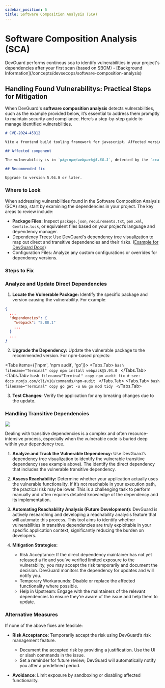 ```yaml
---
sidebar_position: 5
title: Software Composition Analysis (SCA)
---
```


# Software Composition Analysis (SCA)

<Callout type="info" emoji="ℹ️">
  DevGuard performs continous sca to identify vulnerabilities in your project's dependencies after your first scan (based on SBOM) - [Background Information](/concepts/devsecops/software-composition-analysis)
</Callout>

## Handling Found Vulnerabilitys: Practical Steps for Mitigation

When DevGuard's **software composition analysis** detects vulnerabilities, such as the example provided below, it’s essential to address them 
promptly to maintain security and compliance. Here’s a step-by-step guide to manage identified vulnerabilities.

```md filename="Example Vulnerability"
# CVE-2024-45812

Vite a frontend build tooling framework for javascript. Affected versions of vite..

## Affected component

The vulnerability is in `pkg:npm/webpack@5.88.1`, detected by the `sca` scan.

## Recommended fix

Upgrade to version 5.94.0 or later.
```

### Where to Look

When addressing vulnerabilities found in the Software Composition Analysis (SCA) step, start by examining the dependencies in your project. The key areas to review include:
- **Package Files:** Inspect `package.json`, `requirements.txt`, `pom.xml`, `Gemfile.lock`, or equivalent files based on your project’s language and dependency manager.
- Dependency Trees: Use DevGuard's dependency tree visualization to map out direct and transitive dependencies and their risks. ([Example for DevGuard Docs](https://main.devguard.org/l3montree-cybersecurity/projects/devguard/assets/devguard-documentation/refs/main/dependencies/graph))
- Configuration Files: Analyze any custom configurations or overrides for dependency versions.

### Steps to Fix

<Steps>

### Analyze and Update Direct Dependencies

1.	**Locate the Vulnerable Package:** Identify the specific package and version causing the vulnerability. For example:

```json filename="package.json"
{
  ...
  "dependencies": {
    "webpack": "5.88.1"
    ...
  }
  ...
}
```

2.	**Upgrade the Dependency:** Update the vulnerable package to the recommended version. For npm-based projects:

<Tabs items={['npm', 'npm audit', 'go']}>
    <Tabs.Tab>
        ```bash filename="Terminal" copy
        npm install webpack@5.94.0
        ```
    </Tabs.Tab>
    <Tabs.Tab>
        ```bash filename="Terminal" copy
        npm audit fix # see: docs.npmjs.com/cli/v10/commands/npm-audit
        ```
    </Tabs.Tab>
    <Tabs.Tab>
        ```bash filename="Terminal" copy
        go get -u && go mod tidy
        ```
    </Tabs.Tab>
</Tabs>

3.	**Test Changes:** Verify the application for any breaking changes due to the update.

### Handling Transitive Dependencies

![](../../assets/sca-dep-vuln.png)

Dealing with transitive dependencies is a complex and often resource-intensive process, especially when the vulnerable code is buried deep within your dependency tree.

1.	**Analyze and Track the Vulnerable Dependency:** Use DevGuard’s dependency tree visualization to identify the vulnerable transitive dependency (see example above). The identify the direct dependency that includes the vulnerable transitive dependency.
	
2.	**Assess Reachability:** Determine whether your application actually uses the vulnerable functionality. If it’s not reachable in your execution path, the practical risk may be lower. This is a challenging task to perform manually and often requires detailed knowledge of the dependency and its implementation.
	
3.	**Automating Reachability Analysis (Future Development):** DevGuard is actively researching and developing a reachability analysis feature that will automate this process. This tool aims to identify whether vulnerabilities in transitive dependencies are truly exploitable in your specific application context, significantly reducing the burden on developers.

4.	**Mitigation Strategies:**
    - Risk Acceptance: If the direct dependency maintainer has not yet released a fix and you’ve verified limited exposure to the vulnerability, you may accept the risk temporarily and document the decision. DevGuard monitors the dependency for updates and will notify you.
    - Temporary Workarounds: Disable or replace the affected functionality where possible.
    - Help in Upstream: Engage with the maintainers of the relevant dependencies to ensure they’re aware of the issue and help them to update.

### Alternative Measures

If none of the above fixes are feasible:
- **Risk Acceptance**: Temporarily accept the risk using DevGuard’s risk management feature.
  - Document the accepted risk by providing a justification. Use the UI or slash commands in the issue.
  - Set a reminder for future review; DevGuard will automatically notify you after a predefined period.

- **Avoidance**: Limit exposure by sandboxing or disabling affected functionality.

</Steps>

